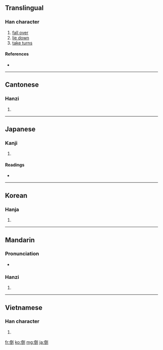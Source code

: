 ==Translingual==

===Han character===
{{Han char|rn=9|rad=人|as=08|sn=10|four=2220<sub>0</sub>|canj=人一土弓 (OMGN)|ids=⿰[[亻]][[到]]}}

# [[fall over]]
# [[lie down]]
# [[take turns]]

====References====
* {{Han ref|kx=0107.270|dkj=00767|dj=0229.070|hdz=10174.020|uh=5012|ud=20498|bh=ADCB|bd=44491}}

----

==Cantonese==

===Hanzi===
{{yue-hanzi|jyut=|y=dou2}}

# {{defn|Cantonese|sort=人08}}

----

==Japanese==

===Kanji===
{{ja-kanji|grade=c|rs=人08}}

# {{defn|Japanese|sort=人08}}

====Readings====
* {{ja-readings|on=[[とう]] (tō)|kun=[[たおれる]] (taoreru), [[たおす]] (taosu), [[さかさま]] (sakasama)}}

----

==Korean==

===Hanja===
{{ko-hanja|hangeul=도|rv=do|mr=to}}

# {{defn|Korean|sort=人08}}

----

==Mandarin==

===Pronunciation===
* {{audio|zh-dǎo.ogg|audio}}

===Hanzi===
{{cmn-hanzi|pin=[[dǎo]] ([[dao3]])|wg=tao<sup>3</sup>}}

# {{defn|Mandarin|sort=人08}}

----

==Vietnamese==

===Han character===
{{vi-hantu|[[đảo]]|rs=人08}}

# {{defn|Vietnamese|sort=人08}}

[[fr:倒]]
[[ko:倒]]
[[mg:倒]]
[[ja:倒]]
